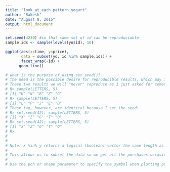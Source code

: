 ```yaml
---
title: "look_at_each_pattern_yogurt"
author: "Rakesh"
date: "August 8, 2015"
output: html_document
---
```


```r
set.seed(4230) #so that same set of id can be reproduciable
sample.ids <- sample(levels(yo$id), 16)

ggplot(aes(x=time, y=price), 
       data = subset(yo, id %in% sample.ids)) +
       facet_wrap(~id) +
      geom_line()

# what is the purpose of using set.seed()?
# The need is the possible desire for reproducible results, which may for example come from trying to debug your program, or of course from trying to redo what it does:
# These two results we will "never" reproduce as I just asked for something "random":
# R> sample(LETTERS, 5)
# [1] "K" "N" "R" "Z" "G"
# R> sample(LETTERS, 5)
# [1] "L" "P" "J" "E" "D"
# These two, however, are identical because I set the seed:
# R> set.seed(42); sample(LETTERS, 5)
# [1] "X" "Z" "G" "T" "O"
# R> set.seed(42); sample(LETTERS, 5)
# [1] "X" "Z" "G" "T" "O"
# R> 
# 
# 
# Note: x %in% y returns a logical (boolean) vector the same length as x that says whether each entry in x appears in y. That is, for each entry in x, it checks to see whether it is in y.
# 
# This allows us to subset the data so we get all the purchases occasions for the households in the sample. Then, we create scatterplots of price vs. time and facet by the sample id.
# 
# Use the pch or shape parameter to specify the symbol when plotting points. Scroll down to 'Plotting Points' on QuickR's Graphical Parameters.








```

